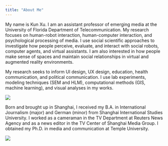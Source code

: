 ```yaml
---
title: "About Me"
---
```


My name is Kun Xu. I am an assistant professor of emerging media at the University of Florida Department of Telecommunication. My research focuses on human-robot interaction, human-computer interaction, and psychological processing of media. I use social scientific approaches to investigate how people perceive, evaluate, and interact with social robots, computer agents, and virtual assistants. I am also interested in how people make sense of spaces and maintain social relationships in virtual and augmented reality environments. 

My research seeks to inform UI design, UX design, education, health communication, and political communication. I use lab experiments, modeling techniques (SEM and HLM), computational methods (GIS, machine learning), and visual analyses in my works.

![](~/Documents/GitHub/kunxu.github.io/images/me.jpg)

Born and brought up in Shanghai, I received my B.A. in International Journalism (major) and German (minor) from Shanghai International Studies University. I worked as a cameraman in the TV Department at Reuters News Agency and as a news editor in the TV Center of Shanghai Media Group. I obtained my Ph.D. in media and communication at Temple University.

![](~/Documents/GitHub/kunxu.github.io/images/me and robot.png)